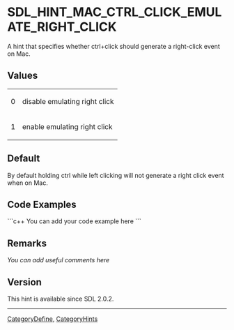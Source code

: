 
<!-- #*^*^*^*^*See http://wiki.libsdl.org/moin.cgi/SGEnumerations for details on editing this page*^*^*^*^* -->


= SDL_HINT_MAC_CTRL_CLICK_EMULATE_RIGHT_CLICK =
A hint that specifies whether ctrl+click should generate a right-click event on Mac.




== Values ==
{|
|0
|disable emulating right click
|-
|1
|enable emulating right click
|}


== Default ==
By default holding ctrl while left clicking will not generate a right click event when on Mac.


== Code Examples ==
```c++
You can add your code example here
```

<!-- #Leave this section as-is unless you have a code example to put in.  In that case, replace You can add your code example here with your code example following the Style Guide instructions.  Leave the rest of the markup alone and delete this comment. -->


== Remarks ==
''You can add useful comments here''

<!-- #Leave this section as-is unless you have a remark to put in.  In that case, replace ''You can add useful comments here'' with your remark(s) following the Style Guide instructions.  Leave the rest of the markup alone and delete this comment. -->


== Version ==
This hint is available since SDL 2.0.2.

----
[[CategoryDefine]], [[CategoryHints]]
<!-- #See the Style Guide for instructions on editing the footer. -->
